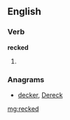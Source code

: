 ==English==

===Verb===
'''recked'''

# {{past of|[[reck]]}}

===Anagrams===
* [[decker#English|decker]], [[Dereck#English|Dereck]]

[[mg:recked]]